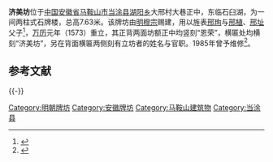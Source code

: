 {{文物保护单位
| 级别 = 市县级
| 省名 = 安徽省
| 市/县名 = 马鞍山市
| 图片 = [[File:Model_of_Jimei_Fang_in_Ma'anshan_Museum_2012-05.JPG|220px]]<br><small>位于马鞍山市博物馆内的济美坊模型，2012年5月</small>
| 名称 = 济美坊
| 编号 = 第一批，编号不详
| 分类 = 古建筑
| 所在 = [[当涂县|当涂县]][[湖阳乡|湖阳乡]]
| 时代 = [[明朝|明]]
| 登录 = 1985年11月
}} 
'''济美坊'''位于[[中国|中国]][[安徽省|安徽省]][[马鞍山市|马鞍山市]][[当涂县|当涂县]][[湖阳乡|湖阳乡]]大邢村大巷正中，东临石臼湖，为一间两柱式石牌楼，总高7.63米。该牌坊由[[明穆宗|明穆宗]]赐建，用以旌表[[邢珣|邢珣]]与[[邢植|邢植]]、[[邢址|邢址]]父子<ref>{{cite web|url=http://www.wjol.net.cn/mas/system/2007/10/05/000258624.shtml|title=《“济美坊”下话邢珣》|accessdate=2013-04-06|work=|publisher=皖江在线|deadurl=yes|archiveurl=https://web.archive.org/web/20130117081735/http://www.wjol.net.cn/mas/system/2007/10/05/000258624.shtml|archivedate=2013-01-17}}</ref>，[[万历|万历]]元年（1573）重立，其正背两面坊额正中均竖刻“恩荣”，横匾处均横刻“济美坊”，另在背面横匾两侧刻有立坊者的姓名与官职。1985年曾予维修<ref>{{cite web|url=http://www.dangtu.gov.cn/DocHtml/1/2011/11/15/4414092115224.html|title=《济美坊》|accessdate=2013-04-06|work=|publisher=当涂县政府网|archive-url=https://web.archive.org/web/20130326205458/http://www.dangtu.gov.cn/DocHtml/1/2011/11/15/4414092115224.html|archive-date=2013-03-26|dead-url=yes}}</ref>。
==参考文献==
{{Reflist}}
{{-}}
{{anhui-stub}}
{{DEFAULTSORT:J}}
[[Category:明朝牌坊|Category:明朝牌坊]]
[[Category:安徽牌坊|Category:安徽牌坊]]
[[Category:马鞍山建筑物|Category:马鞍山建筑物]]
[[Category:当涂县|Category:当涂县]]